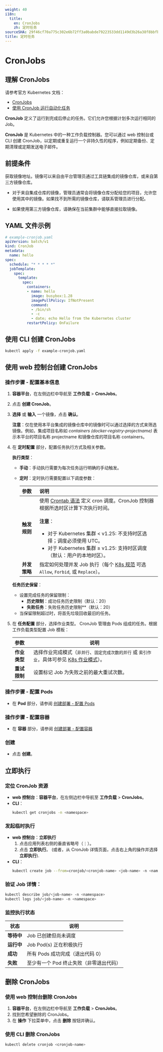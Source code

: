 ```yaml
---
weight: 40
i18n:
  title:
    en: CronJobs
    zh: 定时任务
sourceSHA: 29f46cf70a775c302e6b72ff3a0babde79223533dd1149d3b26a38f8bbfb60b1
title: 定时任务
---
```


# CronJobs

## 理解 CronJobs

请参考官方 Kubernetes 文档：

- [CronJobs](https://kubernetes.io/docs/concepts/workloads/controllers/cron-jobs/)
- [使用 CronJob 运行自动化任务](https://kubernetes.io/docs/tasks/job/automated-tasks-with-cron-jobs/)

**CronJob** 定义了运行到完成后停止的任务。它们允许您根据计划多次运行相同的 Job。

**CronJob** 是 Kubernetes 中的一种工作负载控制器。您可以通过 web 控制台或 CLI 创建 CronJob，以定期或重复运行一个非持久性的程序，例如定期备份、定期清理或定期发送电子邮件。

## 前提条件

获取镜像地址。镜像可以来自由平台管理员通过工具链集成的镜像仓库，或来自第三方镜像仓库。

- 对于来自集成仓库的镜像，管理员通常会将镜像仓库分配给您的项目，允许您使用其中的镜像。如果找不到所需的镜像仓库，请联系管理员进行分配。

- 如果使用第三方镜像仓库，请确保在当前集群中能够直接拉取镜像。

## YAML 文件示例

```yaml
# example-cronjob.yaml
apiVersion: batch/v1
kind: CronJob
metadata:
  name: hello
spec:
  schedule: "* * * * *" 
  jobTemplate:
    spec:
      template:
        spec:
          containers:
          - name: hello
            image: busybox:1.28
            imagePullPolicy: IfNotPresent
            command:
            - /bin/sh
            - -c
            - date; echo Hello from the Kubernetes cluster
          restartPolicy: OnFailure
```

## 使用 CLI 创建 CronJobs

```bash
kubectl apply -f example-cronjob.yaml
```

## 使用 web 控制台创建 CronJobs

### 操作步骤 - 配置基本信息

1. **容器平台**，在左侧边栏中导航至 **工作负载** > **CronJobs**。

2. 点击 **创建 CronJob**。

3. **选择** 或 **输入** 一个镜像，点击 **确认**。

   **注意**：仅在使用本平台集成的镜像仓库中的镜像时可以通过选择的方式来筛选镜像。例如，集成项目名称如 *containers (docker-registry-projectname)* 表示本平台的项目名称 projectname 和镜像仓库的项目名称 containers。

4. 在 **定时配置** 部分，配置任务执行方式及相关参数。

   **执行类型**：

   - **手动**：手动执行需要为每次任务运行明确的手动触发。
   - **定时**：定时执行需要配置以下调度参数：

     | **参数**               | **说明**                                                                                                                                                                                                                                                                                                                                                                                                                                                                                                                                                     |
     | :--------------------- | :----------------------------------------------------------------------------------------------------------------------------------------------------------------------------------------------------------------------------------------------------------------------------------------------------------------------------------------------------------------------------------------------------------------------------------------------------------------------------------------------------------------------------------------------------------- |
     | **触发规则**           | 使用 [Crontab 语法](https://crontab.guru/) 定义 cron 调度。CronJob 控制器根据所选时区计算下次执行时间。 <br /><br />**注意**：<ul><li>对于 Kubernetes 集群 \< v1.25: 不支持时区选择；调度必须使用 UTC。</li><li>对于 Kubernetes 集群 ≥ v1.25: 支持时区调度（默认：用户的本地时区）。</li></ul>                                                                                              |
     | **并发策略**           | 指定如何处理并发 Job 执行（每个 [K8s 规范](https://kubernetes.io/docs/concepts/workloads/controllers/cron-jobs/#concurrency-policy) 可选 `Allow`, `Forbid`, 或 `Replace`）。                                                                                                                                                                                                                                                        |

   **任务历史保留**：

   - 设置完成任务的保留限制：
     - **历史限制**：成功任务历史限制（默认：20）
     - **失败任务**：失败任务历史限制\*\*（默认：20）
   - 当保留限制超过时，将首先垃圾回收最旧的任务。

5. 在 **任务配置** 部分，选择作业类型。
   CronJob 管理由 Pods 组成的任务。根据工作负载类型配置 Job 模板：

   | **参数**        | **说明**                                                                                                                                                                                                  |
   | :-------------- | ----------------------------------------------------------------------------------------------------------------------------------------- |
   | **作业类型**    | 选择作业完成模式（`非并行`、`固定完成次数的并行` 或 `索引作业`，具体可参见 [K8s 作业模式](https://kubernetes.io/docs/concepts/workloads/controllers/job/#job-patterns)）。 |
   | **重试限制**    | 设置标记 Job 为失败之前的最大重试次数。                                                                                                                                                        |

### 操作步骤 - 配置 Pods

- 在 **Pod** 部分，请参阅 [创建部署 - 配置 Pods](./deployment_create.mdx#configurepod)

### 操作步骤 - 配置容器

- 在 **容器** 部分，请参阅 [创建部署 - 配置容器](./deployment_create.mdx#configurecontainers)

### 创建

- 点击 **创建**。

## 立即执行

### 定位 CronJob 资源

- **web 控制台**：**容器平台**，在左侧边栏中导航至 **工作负载** > **CronJobs**。
- **CLI**：
  ```bash
  kubectl get cronjobs -n <namespace>
  ```

### 发起临时执行

- **web 控制台**：**立即执行**
  1. 点击应用列表右侧的垂直省略号（⋮）。
  2. 点击 **立即执行**。 (或者，从 CronJob 详情页面，点击右上角的操作并选择 **立即执行**).
- **CLI**：
  ```bash
  kubectl create job --from=cronjob/<cronjob-name> <job-name> -n <namespace>
  ```

### 验证 Job 详情：

```bash
kubectl describe job/<job-name> -n <namespace>
kubectl logs job/<job-name> -n <namespace>
```

### 监控执行状态

| 状态          | 说明                                                   |
| ------------- | ----------------------------------------------------- |
| **等待中**    | Job 已创建但尚未调度                                   |
| **运行中**    | Job Pod(s) 正在积极执行                               |
| **成功**      | 所有 Pods 成功完成（退出代码 0）                       |
| **失败**      | 至少有一个 Pod 终止失败（非零退出代码）                |

## 删除 CronJobs

### 使用 web 控制台删除 CronJobs

1. **容器平台**，在左侧边栏中导航至 **工作负载** > **CronJobs**。
2. 找到您希望删除的 CronJobs。
3. 在 **操作** 下拉菜单中，点击 **删除** 按钮并确认。

### 使用 CLI 删除 CronJobs

```bash
kubectl delete cronjob <cronjob-name>
```
